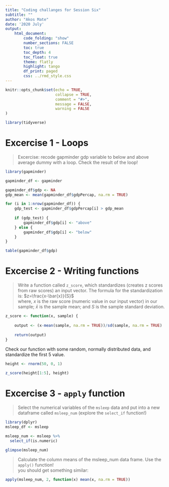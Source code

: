 ```yaml
---
title: "Coding challanges for Session Six"
subtitle: ""
author: "Akos Mate"
date: '2020 July'
output:
    html_document:
        code_folding: "show"
        number_sections: FALSE
        toc: true
        toc_depth: 4
        toc_float: true
        theme: flatly
        highlight: tango
        df_print: paged
        css: ../rmd_style.css
---
```



```r
knitr::opts_chunk$set(echo = TRUE,
                      collapse = TRUE,
                      comment = "#>",
                      message = FALSE,
                      warning = FALSE
)
```


```r

library(tidyverse)

```

# Excercise 1 -  Loops
> Excercise: recode gapminder gdp variable to below and above average dummy with a loop.
> Check the result of the loop!

```r
library(gapminder)

gapminder_df <- gapminder
```


```r
gapminder_df$gdp <- NA
gdp_mean <- mean(gapminder_df$gdpPercap, na.rm = TRUE)

for (i in 1:nrow(gapminder_df)) {
    gdp_test <- gapminder_df$gdpPercap[i] > gdp_mean
    
    if (gdp_test) {
        gapminder_df$gdp[i] <- "above"
    } else {
        gapminder_df$gdp[i] <- "below"
    }
}

```

```r
table(gapminder_df$gdp)
```


# Excercise 2 - Writing functions
> Write a function called `z_score`, which standardizes (creates z scores from raw scores) an input vector. The formula for the standardization is: $z=\frac{x-\bar{x}}{S}$  
> where, $x$ is the raw score (numeric value in our input vector) in our sample; $\bar{x}$ is the sample mean; and $S$ is the sample standard deviation.  


```r
z_score <- function(x, sample) {
    
    output <- (x-mean(sample, na.rm = TRUE))/sd(sample, na.rm = TRUE)
    
    return(output)
}

```

Check our function with some random, normally distributed data, and standardize the first 5 value.

```r
height <- rnorm(50, 0, 1)

z_score(height[1:5], height)
```



# Excercise 3 - `apply` function
> Select the numerical variables of the `msleep` data and put into a new dataframe called `msleep_num` (explore the `select_if` function!)

```r
library(dplyr)
msleep_df <- msleep
```


```r
msleep_num <- msleep %>% 
  select_if(is.numeric)
```

```r
glimpse(msleep_num)
```

> Calculate the column means of the msleep_num data frame. Use the `apply()` function!  
> you should get something similar:  


```r
apply(msleep_num, 2, function(x) mean(x, na.rm = TRUE))

```